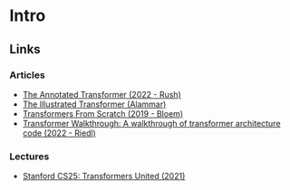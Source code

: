 # Intro



## Links


### Articles

- [The Annotated Transformer (2022 - Rush)](http://nlp.seas.harvard.edu/annotated-transformer/)
- [The Illustrated Transformer (Alammar)](http://jalammar.github.io/illustrated-transformer/)
- [Transformers From Scratch (2019 - Bloem)](https://peterbloem.nl/blog/transformers)
- [Transformer Walkthrough: A walkthrough of transformer architecture code (2022 - Riedl)](https://github.com/markriedl/transformer-walkthrough)


### Lectures

- [Stanford CS25: Transformers United (2021)](https://www.youtube.com/playlist?list=PLoROMvodv4rNiJRchCzutFw5ItR_Z27CM)